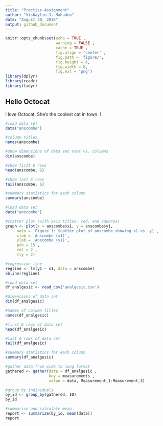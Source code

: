 ```yaml
---
title: "Practise Assignment"
author: "Vishaylin J. Mahadeo"
date: "August 30, 2016"
output: github_document
---
```


```r
knitr::opts_chunk$set(echo = TRUE ,
                      warning = FALSE , 
                      cache = TRUE ,
                      fig.align = 'center' ,
                      fig.path = 'figure/', 
                      fig.height = 8, 
                      fig.width = 8, 
                      fig.ext = 'png')
library(dplyr)
library(readr)
library(tidyr)
```

## Hello Octocat
I love Octocat. She's the coolest cat in town.
! [](https://dl.dropboxusercontent.com/u/11805474/painblogr/biostats/images/octocat.png)

```r
#load data set
data("anscombe")

#column titles
names(anscombe)

#show dimensions of data set rows vs. columns
dim(anscombe)

#show first 6 rows
head(anscombe, 6)

#show last 6 rows
tail(anscombe, 6)

#summary statistics for each column
summary(anscombe)
```

```r
#load data set
data("anscombe")

#scatter plot (with axis titles, red, and squares)
graph <- plot(x = anscombe$x1, y = anscombe$y1,
     main = 'Figure 1: Scatter plot of anscombe showing x1 vs. y1',
     xlab = 'Anscombe (x1)',
     ylab = 'Anscombe (y1)',
     pch = 15 ,
     col = 2 ,
     lty = 2)

#regression line
regline <- lm(y1 ~ x1, data = anscombe)
abline(regline)
```
```r
#load data set
df_analgesic <- read_csv('analgesic.csv')
```

```r
#dimensions of data set
dim(df_analgesic)

#names of column titles
names(df_analgesic)

#first 6 rows of data set
head(df_analgesic)

#last 6 rows of data set
tail(df_analgesic)

#summary statistics for each column
summary(df_analgesic)
```

```r
#gather data from wide to long format
gathered <- gather(data = df_analgesic ,
                   key = measurements ,
                   value = data, Measurement_1:Measurement_3)

#group by individuals
by_id <- group_by(gathered, ID)
by_id

#summarise and calculate mean
report <- summarize(by_id, mean(data))
report
```
